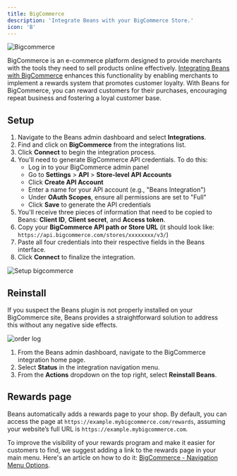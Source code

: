 ```yaml
---
title: BigCommerce
description: 'Integrate Beans with your BigCommerce Store.'
icon: 'B'
---
```


<Frame>
  <img
    src="/assets/images/integrations/bigcommerce/hero.webp"
    alt="Bigcommerce"
    title="Bigcommerce"
    style={{ borderRadius: '0.5rem' }}
  />
</Frame>

BigCommerce is an e-commerce platform designed to provide merchants with the tools
they need to sell products online effectively.
[Integrating Beans with BigCommerce](https://www.trybeans.com/integrations/trellis:bigcommerce)
enhances this functionality by enabling merchants to implement a rewards system that promotes customer loyalty.
With Beans for BigCommerce, you can reward customers for their purchases, encouraging repeat business and
fostering a loyal customer base.

## Setup

1. Navigate to the Beans admin dashboard and select **Integrations**.
2. Find and click on **BigCommerce** from the integrations list.
3. Click **Connect** to begin the integration process.
4. You'll need to generate BigCommerce API credentials. To do this:
   - Log in to your BigCommerce admin panel
   - Go to **Settings** > **API** > **Store-level API Accounts**
   - Click **Create API Account**
   - Enter a name for your API account (e.g., "Beans Integration")
   - Under **OAuth Scopes**, ensure all permissions are set to "Full"
   - Click **Save** to generate the API credentials
5. You'll receive three pieces of information that need to be copied to Beans: **Client ID**, **Client secret**, and
   **Access token**.
6. Copy your **BigCommerce API path or Store URL** (it should look like: `https://api.bigcommerce.com/stores/xxxxxxxx/v3/`)
7. Paste all four credentials into their respective fields in the Beans interface.
8. Click **Connect** to finalize the integration.

<Frame>
  <img
    src="/assets/images/integrations/bigcommerce/setup.gif"
    alt="Setup bigcommerce"
    style={{ borderRadius: '0.5rem' }}
  />
</Frame>

## Reinstall

If you suspect the Beans plugin is not properly installed on your BigCommerce site, Beans
provides a straightforward solution to address this without any negative side effects.

<Frame>
  <img src="/assets/images/integrations/bigcommerce/Reinstall.gif" alt="order log" style={{ borderRadius: '0.5rem' }} />
</Frame>

1. From the Beans admin dashboard, navigate to the BigCommerce integration home page.
2. Select **Status** in the integration navigation menu.
3. From the **Actions** dropdown on the top right, select **Reinstall Beans**.

## Rewards page

Beans automatically adds a rewards page to your shop. By default, you can access the page at
`https://example.mybigcommerce.com/rewards`, assuming your website’s full URL is `https://example.mybigcommerce.com`.

To improve the visibility of your rewards program and make it easier for customers to find, we suggest adding a link
to the rewards page in your main menu. Here's an article on how to do it:
[BigCommerce - Navigation Menu Options](https://support.bigcommerce.com/s/article/Web-Pages?language=en_US#navigation).
